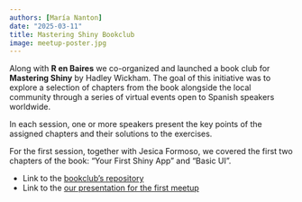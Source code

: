 ```yaml
---
authors: [María Nanton]
date: "2025-03-11"
title: Mastering Shiny Bookclub
image: meetup-poster.jpg
---
```


Along with **R en Baires** we co-organized and launched a book club for **Mastering Shiny** by Hadley Wickham. The goal of this initiative was to explore a selection of chapters from the book alongside the local community through a series of virtual events open to Spanish speakers worldwide.

In each session, one or more speakers present the key points of the assigned chapters and their solutions to the exercises. 

For the first session, together with Jesica Formoso, we covered the first two chapters of the book: "Your First Shiny App" and "Basic UI".

- Link to the [bookclub's repository](https://github.com/RLadies-BA/mastering-shiny)
- Link to the [our presentation for the first meetup](https://mcnanton.github.io/RLadiesBA-Shiny_book_club-1/#/title-slide)